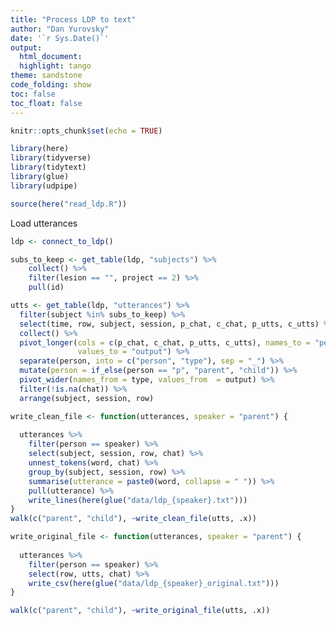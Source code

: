 ```yaml
---
title: "Process LDP to text"
author: "Dan Yurovsky"
date: '`r Sys.Date()`'
output:
  html_document:
  highlight: tango
theme: sandstone
code_folding: show
toc: false
toc_float: false
---
```

  
```r
knitr::opts_chunk$set(echo = TRUE)
```

```r
library(here)
library(tidyverse)
library(tidytext)
library(glue)
library(udpipe)
```

```r
source(here("read_ldp.R"))
```


Load utterances
```r
ldp <- connect_to_ldp()

subs_to_keep <- get_table(ldp, "subjects") %>%
    collect() %>%
    filter(lesion == "", project == 2) %>%
    pull(id)

utts <- get_table(ldp, "utterances") %>%
  filter(subject %in% subs_to_keep) %>%
  select(time, row, subject, session, p_chat, c_chat, p_utts, c_utts) %>%
  collect() %>%
  pivot_longer(cols = c(p_chat, c_chat, p_utts, c_utts), names_to = "person", 
               values_to = "output") %>%
  separate(person, into = c("person", "type"), sep = "_") %>%
  mutate(person = if_else(person == "p", "parent", "child")) %>%
  pivot_wider(names_from = type, values_from  = output) %>%
  filter(!is.na(chat)) %>%
  arrange(subject, session, row)

```

```r
write_clean_file <- function(utterances, speaker = "parent") {
  
  utterances %>%
    filter(person == speaker) %>%
    select(subject, session, row, chat) %>%
    unnest_tokens(word, chat) %>%
    group_by(subject, session, row) %>%
    summarise(utterance = paste0(word, collapse = " ")) %>%
    pull(utterance) %>%
    write_lines(here(glue("data/ldp_{speaker}.txt")))
}
walk(c("parent", "child"), ~write_clean_file(utts, .x))
```

```r
write_original_file <- function(utterances, speaker = "parent") {
  
  utterances %>%
    filter(person == speaker) %>%
    select(row, utts, chat) %>%
    write_csv(here(glue("data/ldp_{speaker}_original.txt")))
}

walk(c("parent", "child"), ~write_original_file(utts, .x))
```